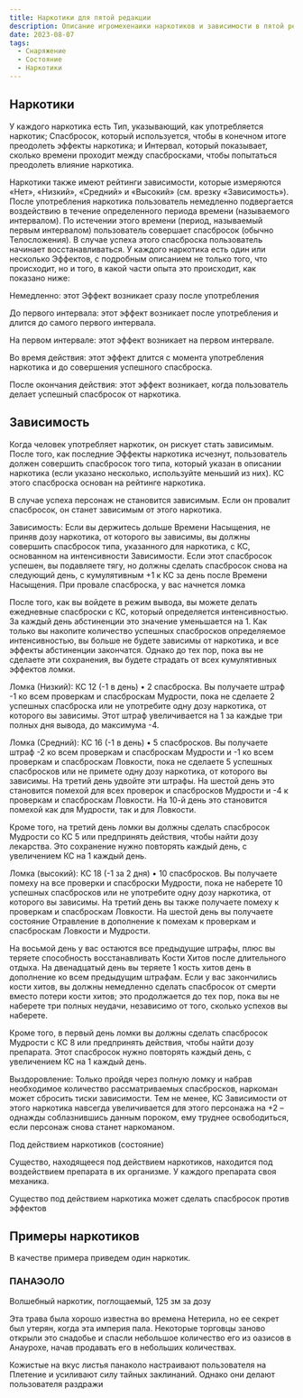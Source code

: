 ```yaml
---
title: Наркотики для пятой редакции
description: Описание игромехенаики наркотиков и зависимости в пятой редакции D&D
date: 2023-08-07
tags:
  - Снаряжение
  - Состояние
  - Наркотики
---
```


## Наркотики
У каждого наркотика есть Тип, указывающий, как употребляется наркотик; Спасбросок, который используется, чтобы в конечном итоге преодолеть эффекты наркотика; и Интервал, который показывает, сколько времени проходит между спасбросками, чтобы попытаться преодолеть влияние наркотика.

Наркотики также имеют рейтинги зависимости, которые измеряются «Нет», «Низкий», «Средний» и «Высокий» (см. врезку «Зависимость»). После употребления наркотика пользователь немедленно подвергается воздействию в течение определенного периода времени (называемого интервалом). По истечении этого времени (период, называемый первым интервалом) пользователь совершает спасбросок (обычно Телосложения). В случае успеха этого спасброска пользователь начинает восстанавливаться. У каждого наркотика есть один или несколько Эффектов, с подробным описанием не только того, что происходит, но и того, в какой части опыта это происходит, как показано ниже:

Немедленно: этот Эффект возникает сразу после употребления

До первого интервала: этот эффект возникает после употребления и длится до самого первого интервала.

На первом интервале: этот эффект возникает на первом интервале.

Во время действия: этот эффект длится с момента употребления наркотика и до совершения успешного спасброска.

После окончания действия: этот эффект возникает, когда пользователь делает успешный спасбросок от наркотика.

## Зависимость

Когда человек употребляет наркотик, он рискует стать зависимым. После того, как последние Эффекты наркотика исчезнут, пользователь должен совершить спасбросок того типа, который указан в описании наркотика (если указано несколько, используйте меньший из них). КС этого спасброска основан на рейтинге наркотика.

В случае успеха персонаж не становится зависимым. Если он провалит спасбросок, он станет зависимым от этого наркотика.

Зависимость: Если вы держитесь дольше Времени Насыщения, не приняв дозу наркотика, от которого вы зависимы, вы должны совершить спасбросок типа, указанного для наркотика, с КС, основанном на интенсивности Зависимости. Если этот спасбросок успешен, вы подавляете тягу, но должны сделать спасбросок снова на следующий день, с кумулятивным +1 к КС за день после Времени Насыщения. При провале спасброска, у вас начнется ломка

После того, как вы войдете в режим вывода, вы можете делать ежедневные спасброски с КС, который определяется интенсивностью. За каждый день абстиненции это значение уменьшается на 1. Как только вы накопите количество успешных спасбросков определяемое интенсивностью, вы больше не будете зависимы от наркотика, и все эффекты абстиненции закончатся. Однако до тех пор, пока вы не сделаете эти сохранения, вы будете страдать от всех кумулятивных эффектов ломки.

Ломка (Низкий): КС 12 (-1 в день) • 2 спасброска. Вы получаете штраф -1 ко всем проверкам и спасброскам Мудрости, пока не сделаете 2 успешных спасброска или не употребите одну дозу наркотика, от которого вы зависимы. Этот штраф увеличивается на 1 за каждые три полных дня вывода, до максимума -4.

Ломка (Средний): КС 16 (-1 в день) • 5 спасбросков. Вы получаете штраф -2 ко всем проверкам и спасброскам Мудрости и -1 ко всем проверкам и спасброскам Ловкости, пока не сделаете 5 успешных спасбросков или не примете одну дозу наркотика, от которого вы зависимы. На третий день удвойте эти штрафы. На шестой день это становится помехой для всех проверок и спасбросков Мудрости и -4 к проверкам и спасброскам Ловкости. На 10-й день это становится помехой как для Мудрости, так и для Ловкости.

Кроме того, на третий день ломки вы должны сделать спасбросок Мудрости со КС 5 или предпринять действия, чтобы найти дозу лекарства. Это сохранение нужно повторять каждый день, с увеличением КС на 1 каждый день.

Ломка (высокий): КС 18 (-1 за 2 дня) • 10 спасбросков. Вы получаете помеху на все проверки и спасброски Мудрости, пока не наберете 10 успешных спасбросков или не употребите одну дозу наркотика, от которого вы зависимы. На третий день вы также получаете помеху к проверкам и спасброскам Ловкости. На шестой день вы получаете состояние Отравление в дополнение к помехам к проверкам и спасброскам Ловкости и Мудрости.

На восьмой день у вас остаются все предыдущие штрафы, плюс вы теряете способность восстанавливать Кости Хитов после длительного отдыха. На двенадцатый день вы теряете 1 кость хитов день в дополнение ко всем предыдущим штрафам. Если у вас закончились кости хитов, вы должны немедленно сделать спасбросок от смерти вместо потери кости хитов; это продолжается до тех пор, пока вы не наберете три полных неудачи, независимо от того, сколько успехов вы наберете.

Кроме того, в первый день ломки вы должны сделать спасбросок Мудрости с КС 8 или предпринять действия, чтобы найти дозу препарата. Этот спасбросок нужно повторять каждый день, с увеличением КС на 1 каждый день.

Выздоровление: Только пройдя через полную ломку и набрав необходимое количество рассматриваемых спасбросков, наркоман может сбросить тиски зависимости. Тем не менее, КС Зависимости от этого наркотика навсегда увеличивается для этого персонажа на +2 – однажды соблазнившись данным пороком, ему труднее освободиться, если персонаж снова станет наркоманом.

Под действием наркотиков (состояние)

Существо, находящееся под действием наркотиков, находится под воздействием препарата в их организме. У каждого препарата своя механика.

Существо под действием наркотика может сделать спасбросок против эффектов

## Примеры наркотиков
В качестве примера приведем один наркотик.

### ПАНАЭОЛО
Волшебный наркотик, поглощаемый, 125 зм за дозу

Эта трава была хорошо известна во времена Нетерила, но ее секрет был утерян, когда эта империя пала. Некоторые торговцы заново открыли это снадобье и спасли небольшое количество его из оазисов в Анаурохе, начав продавать его в небольших количествах.

Кожистые на вкус листья панаколо настраивают пользователя на Плетение и усиливают силу тайных заклинаний. Однако они делают пользователя раздражи